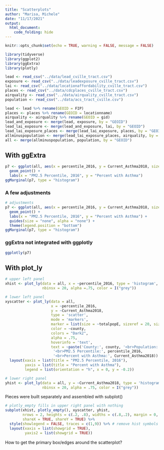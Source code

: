 ```yaml
---
title: "Scatterplots"
author: "Marisa, Michele"
date: "11/17/2021"
output: 
  html_document: 
    code_folding: hide
---
```


```r
knitr::opts_chunk$set(echo = TRUE, warning = FALSE, message = FALSE)

library(tidyverse)
library(ggplot2)
library(ggExtra)
library(plotly)

lead <- read_csv("../data/lead_cville_tract.csv")
exposure <- read_csv("../data/leadexposure_cville_tract.csv")
lai <- read_csv("../data/locationaffordability_cville_tract.csv")
places <- read_csv("../data/cdcplaces_cville_tract.csv")
airquality <- read_csv("../data/airquality_cville_tract.csv")
population <- read_csv("../data/acs_tract_cville.csv")

lead <- lead %>% rename(GEOID = FIP)
places <- places %>% rename(GEOID = locationname)
airquality <- airquality %>% rename(GEOID = gid)
lead_and_exposure <- merge(lead, exposure, by = "GEOID")
lead_lai_exposure <- merge(lead_and_exposure, lai, by = "GEOID")
lead_lai_exposure_places <- merge(lead_lai_exposure, places, by = "GEOID")
allminuspopulation <- merge(lead_lai_exposure_places, airquality, by = "GEOID")
all <- merge(allminuspopulation, population, by = "GEOID")
```

## With ggExtra
```r
p7 <- ggplot(all, aes(x = percentile_2016, y = Current_Asthma2018, size = totalpopE, alpha = 1/10, color = county)) +
  geom_point() +
  labs(x = "PM2.5 Percentile, 2016", y = "Percent with Asthma")
ggMarginal(p7, type = "histogram")
```

### A few adjustments
```r
# adjustments
p7 <- ggplot(all, aes(x = percentile_2016, y = Current_Asthma2018, size = totalpopE, alpha = 1/10, color = county)) +
  geom_point() +
  labs(x = "PM2.5 Percentile, 2016", y = "Percent with Asthma") +
  guides(size = "none", alpha = "none") +
  theme(legend.position = "bottom")
ggMarginal(p7, type = "histogram")
```

### ggExtra not integrated with ggplotly
```r
ggplotly(p7)
```

## With plot_ly
```r
# upper left panel
xhist <- plot_ly(data = all, x = ~percentile_2016, type = 'histogram', 
                 nbinsx = 20, alpha =.75, color = I("grey")) 
```

```r
# lower left panel
xyscatter <- plot_ly(data = all, 
                     x = ~percentile_2016, 
                     y = ~Current_Asthma2018, 
                     type = 'scatter',
                     mode = 'markers',
                     marker = list(size = ~totalpopE, sizeref = 20, sizemode = 'area'),
                     color = ~county, 
                     colors = "Dark2", 
                     alpha = .75,
                     hoverinfo = 'text',
                     text = ~paste('County:', county, '<br>Population:', totalpopE,
                      '<br>PM2.5 Percentile:', percentile_2016,
                      '<br>Percent with Asthma:', Current_Asthma2018)) %>% 
  layout(xaxis = list(title = "PM2.5 Percentile, 2016"),
         yaxis = list(title = "Percent with Asthma"),
         legend = list(orientation = "h", x = 0, y = -0.2))
```

```r
# lower right panel
yhist <- plot_ly(data = all, y = ~Current_Asthma2018, type = 'histogram', 
                 nbinsx = 20, alpha = .75, color = I("grey")) 
```

Pieces were built separately and assembled with subplot()
```r
# plotly_empty fills in upper right panel with nothing
subplot(xhist, plotly_empty(), xyscatter, yhist,
        nrows = 2, heights = c(.2, .8), widths = c(.8,.2), margin = 0,
        shareX = TRUE, shareY = TRUE) %>% 
  style(showlegend = FALSE, traces = c(1,9)) %>% # remove hist symbols from legend  
  layout(xaxis = list(showgrid = TRUE),
         yaxis2 = list(showgrid = TRUE))
```
How to get the primary box/edges around the scatterplot?
